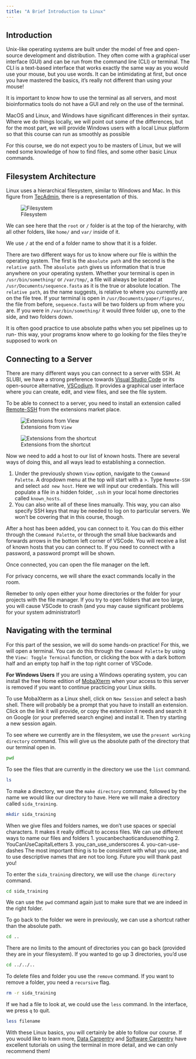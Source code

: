 ```yaml
---
title: "A Brief Introduction to Linux"
---
```


## Introduction

Unix-like operating systems are built under the model of free and open-source development and distribution. They often come with a graphical user interface (GUI) and can be run from the command line (CLI) or terminal. The CLI is a text-based interface that works exactly the same way as you would use your mouse, but you use words. It can be intimidating at first, but once you have mastered the basics, it's really not different than using your mouse!

It is important to know how to use the terminal as all servers, and most bioinformatics tools do not have a GUI and rely on the use of the terminal.

::: {.callout-warning}
MacOS and Linux, and Windows have significant differences in their syntax. Where we do things locally, we will point out some of the differences, but for the most part, we will provide Windows users with a local Linux platform so that this course can run as smoothly as possible
:::

For this course, we do not expect you to be masters of Linux, but we will need some knowledge of how to find files, and some other basic Linux commands.

## Filesystem Architecture 
Linux uses a hierarchical filesystem, similar to Windows and Mac. In this figure from [TecAdmin](https://tecadmin.net/filesystem-hierarchy-structure-in-linux/), there is a representation of this.

![Filesystem](figures/linux-filesystem-hierarchy.png)

We can see here that the `root` or `/` folder is at the top of the hierarchy, with all other folders, like `home/` and `var/` inside of it.  

::: {.callout-note collapse="true"}
We use `/` at the end of a folder name to show that it is a folder.
:::

There are two different ways for us to know where our file is within the operating system. The first is the `absolute path` and the second is the `relative path`. The `absolute path` gives us information that is true anywhere on your operating system. Whether your terminal is open in `/usr/bin/something/` or `/var/tmp/`, a file will always be located at `/usr/Documents/sequence.fasta` as it is the true or absolute location. The `relative path`, as the name suggests, is relative to where you currently are on the file tree. If your terminal is open in `/usr/Documents/paper/figures/`, the file from before, `sequence.fasta` will be two folders up from where you are. If you were in `/var/bin/something/` it would three folder up, one to the side, and two folders down. 

::: {.callout-tip collapse="true"}
It is often good practice to use absolute paths when you set pipelines up to run- this way, your programs know where to go looking for the files they're supposed to work on
:::

## Connecting to a Server

There are many different ways you can connect to a server with SSH. At SLUBI, we have a strong preference towards [Visual Studio Code](https://code.visualstudio.com) or its open-source alternative, [VSCodium](https://vscodium.com). It provides a graphical user interface where you can create, edit, and view files, and see the file system.

To be able to connect to a server, you need to install an extension called [Remote-SSH](https://marketplace.visualstudio.com/items?itemName=ms-vscode-remote.remote-ssh) from the extensions market place.

![Extensions from `View`](figures/markdown_view.png)

![Extensions from the shortcut](figures/markdown_ext_short.png)

Now we need to add a host to our list of known hosts. There are several ways of doing this, and all ways lead to establishing a connection. 

1. Under the previously shown `View` option, navigate to the `Command Palette`. A dropdown menu at the top will start with a >. Type `Remote-SSH` and select `add new host`. Here we will input our credentials. This will populate a file in a hidden folder, `.ssh` in your local home directories called `known_hosts`. 
2. You can also write all of these lines manually. This way, you can also specify SSH keys that may be needed to log on to particular servers. We won't be covering that in this course, though.

After a host has been added, you can connect to it. You can do this either through the `Command Palette`, or through the small blue backwards and forwards arrows in the bottom left corner of VSCode. You will receive a list of known hosts that you can connect to. If you need to connect with a password, a password prompt will be shown. 

Once connected, you can open the file manager on the left. 

For privacy concerns, we will share the exact commands locally in the room.

::: {.callout-important}
Remeber to only open either your home directories or the folder for your projects with the file manager. If you try to open folders that are too large, you will cause VSCode to crash (and you may cause significant problems for your system administrator!)
:::

## Navigating with the terminal

For this part of the session, we will do some hands-on practice! For this, we will open a terminal. You can do this through the `Command Palette` by using the `View: Toggle Terminal` function, or clicking the box with a dark bottom half and an empty top half in the top right corner of VSCode.

::: {.callout-note collapse="true"}
**For Windows Users**
If you are using a Windows operating system, you can install the free Home edition of [MobaXterm](https://mobaxterm.mobatek.net/download.html) when your access to this server is removed if you want to continue practicing your Linux skills. 

To use MobaXterm as a Linux shell, click on `New Session` and select a bash shell. There will probably be a prompt that you have to installl an extension. Click on the link it will provide, or copy the extension it needs and search it on Google (or your preferred search engine) and install it. Then try starting a new session again.
:::

To see where we currently are in the filesystem, we use the `present working directory` command. This will give us the absolute path of the directory that our terminal open in.

```.bash
pwd
```

To see the files that are currently in the directory we use the `list` command.

```.bash
ls
```

To make a directory, we use the `make directory` command, followed by the name we would like our directory to have. Here we will make a directory called `sida_training`.

```.bash
mkdir sida_training
```
::: {.callout-tip collapse="true"}
When we give files and folders names, we don't use spaces or special characters. It makes it really difficult to access files. We can use different ways to name our files and folders
1. youcanbechaoticandusenothing
2. YouCanUseCapitalLetters
3. you_can_use_underscores
4. you-can-use-dashes
The most important thing is to be consistent with what you use, and to use descriptive names that are not too long. Future you will thank past you!
:::

To enter the `sida_training` directory, we will use the `change directory` command.

```.bash
cd sida_training
```

We can use the `pwd` command again just to make sure that we are indeed in the right folder.

To go back to the folder we were in previously, we can use a shortcut rather than the absolute path.

```.bash
cd ..
```

::: {.callout-tip collapse="true"}
There are no limits to the amount of directories you can go back (provided they are in your filesystem). If you wanted to go up 3 directories, you'd use

```.bash
cd ../../..
```

:::

To delete files and folder you use the `remove` command. If you want to remove a folder, you need a `recursive` flag.

```.bash
rm -r sida_training
```

If we had a file to look at, we could use the `less` command. In the interface, we press `q` to quit.

```.bash
less filename
```

With these Linux basics, you will certainly be able to follow our course. If you would like to learn more, [Data Carpentry](https://datacarpentry.github.io/2015-11-04-ACUNS/shell-intro/) and [Software Carpentry](https://swcarpentry.github.io/shell-novice/) have excellent tutorials on using the terminal in more detail, and we can only recommend them!
